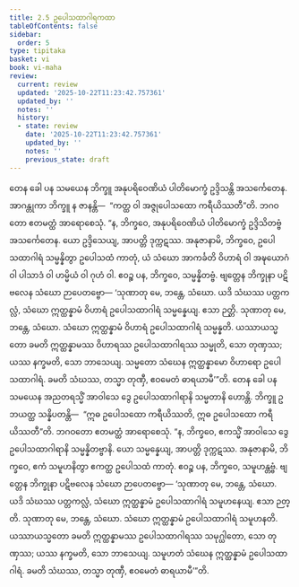 ```yaml
---
title: 2.5 ဥပေါသထာဂါရကထာ
tableOfContents: false
sidebar:
  order: 5
type: tipitaka
basket: vi
book: vi-maha
review:
  current: review
  updated: '2025-10-22T11:23:42.757361'
  updated_by: ''
  notes: ''
  history:
  - state: review
    date: '2025-10-22T11:23:42.757361'
    updated_by: ''
    notes: ''
    previous_state: draft
---
```



<ReviewStatus review={frontmatter.review} showDetails={true} />

<HypothesisAnnotation frontmatter={frontmatter} />

<DynamicBreadcrumb />

<Division number="141" book="vi-maha" e="ch" v="3" p="145">

<Paragraph number="596" book="vi-maha">
တေန ခေါ ပန သမယေန ဘိက္ခူ အနုပရိဝေဏိယံ ပါတိမောက္ခံ ဥဒ္ဒိသန္တိ အသင်္ကေတေန. အာဂန္တုကာ ဘိက္ခူ န ဇာနန္တိ—  “ကတ္ထ ဝါ အဇ္ဇုပေါသထော ကရီယိဿတီ”တိ. ဘဂဝတော ဧတမတ္ထံ အာရောစေသုံ. “န, ဘိက္ခဝေ, အနုပရိဝေဏိယံ ပါတိမောက္ခံ ဥဒ္ဒိသိတဗ္ဗံ အသင်္ကေတေန. ယော ဥဒ္ဒိသေယျ, အာပတ္တိ ဒုက္ကဋဿ. အနုဇာနာမိ, ဘိက္ခဝေ, ဥပေါသထာဂါရံ သမ္မန္နိတွာ ဥပေါသထံ ကာတုံ, ယံ သံဃော အာကင်္ခတိ ဝိဟာရံ ဝါ အဍ္ဎယောဂံ ဝါ ပါသာဒံ ဝါ ဟမ္မိယံ ဝါ ဂုဟံ ဝါ. ဧဝဉ္စ ပန, ဘိက္ခဝေ, သမ္မန္နိတဗ္ဗံ. ဗျတ္တေန ဘိက္ခုနာ ပဋိဗလေန သံဃော ဉာပေတဗ္ဗော—
</Paragraph>

<Paragraph number="597" book="vi-maha">
‘သုဏာတု မေ, ဘန္တေ, သံဃော. ယဒိ သံဃဿ ပတ္တကလ္လံ, သံဃော ဣတ္ထန္နာမံ ဝိဟာရံ ဥပေါသထာဂါရံ သမ္မန္နေယျ. ဧသာ ဉတ္တိ.
</Paragraph>

<Paragraph number="598" book="vi-maha">
သုဏာတု မေ, ဘန္တေ, သံဃော. သံဃော ဣတ္ထန္နာမံ ဝိဟာရံ ဥပေါသထာဂါရံ သမ္မန္နတိ. ယဿာယသ္မတော ခမတိ ဣတ္ထန္နာမဿ ဝိဟာရဿ ဥပေါသထာဂါရဿ သမ္မုတိ, သော တုဏှဿ; ယဿ နက္ခမတိ, သော ဘာသေယျ. သမ္မတော သံဃေန ဣတ္ထန္နာမော ဝိဟာရော ဥပေါသထာဂါရံ. ခမတိ သံဃဿ, တသ္မာ တုဏှီ, ဧဝမေတံ ဓာရယာမီ’”တိ.
</Paragraph>

<Paragraph number="599" book="vi-maha">
တေန ခေါ ပန သမယေန အညတရသ္မိံ အာဝါသေ ဒွေ ဥပေါသထာဂါရာနိ သမ္မတာနိ ဟောန္တိ. ဘိက္ခူ ဥဘယတ္ထ သန္နိပတန္တိ—  “ဣဓ ဥပေါသထော ကရီယိဿတိ, ဣဓ ဥပေါသထော ကရီယိဿတီ”တိ. ဘဂဝတော ဧတမတ္ထံ အာရောစေသုံ. “န, ဘိက္ခဝေ, ဧကသ္မိံ အာဝါသေ ဒွေ ဥပေါသထာဂါရာနိ သမ္မန္နိတဗ္ဗာနိ. ယော သမ္မန္နေယျ, အာပတ္တိ ဒုက္ကဋဿ. အနုဇာနာမိ, ဘိက္ခဝေ, ဧကံ သမူဟနိတွာ ဧကတ္ထ ဥပေါသထံ ကာတုံ. ဧဝဉ္စ ပန, ဘိက္ခဝေ, သမူဟန္တဗ္ဗံ. ဗျတ္တေန ဘိက္ခုနာ ပဋိဗလေန သံဃော ဉာပေတဗ္ဗော—
</Paragraph>

<Paragraph number="600" book="vi-maha">
‘သုဏာတု မေ, ဘန္တေ, သံဃော. ယဒိ သံဃဿ ပတ္တကလ္လံ, သံဃော ဣတ္ထန္နာမံ ဥပေါသထာဂါရံ သမူဟနေယျ. ဧသာ ဉတ္တိ.
</Paragraph>

<Paragraph number="601" book="vi-maha">
သုဏာတု မေ, ဘန္တေ, သံဃော. သံဃော ဣတ္ထန္နာမံ ဥပေါသထာဂါရံ သမူဟနတိ. ယဿာယသ္မတော ခမတိ ဣတ္ထန္နာမဿ ဥပေါသထာဂါရဿ သမုဂ္ဃါတော, သော တုဏှဿ; ယဿ နက္ခမတိ, သော ဘာသေယျ. သမူဟတံ သံဃေန ဣတ္ထန္နာမံ ဥပေါသထာဂါရံ. ခမတိ သံဃဿ, တသ္မာ တုဏှီ, ဧဝမေတံ ဓာရယာမီ’”တိ.
</Paragraph>
</Division>
